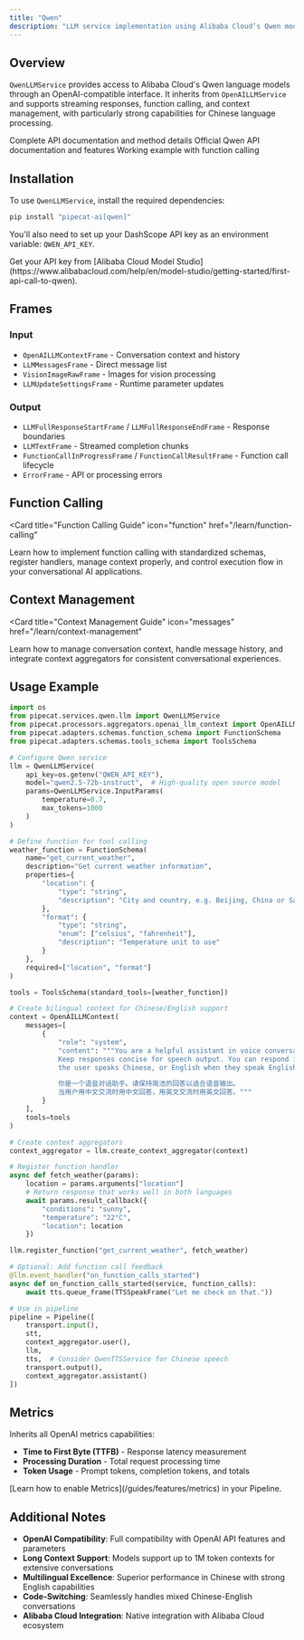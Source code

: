 ```yaml
---
title: "Qwen"
description: "LLM service implementation using Alibaba Cloud’s Qwen models through an OpenAI-compatible interface"
---
```


## Overview

`QwenLLMService` provides access to Alibaba Cloud's Qwen language models through an OpenAI-compatible interface. It inherits from `OpenAILLMService` and supports streaming responses, function calling, and context management, with particularly strong capabilities for Chinese language processing.

<CardGroup cols={3}>
  <Card
    title="API Reference"
    icon="code"
    href="https://reference-server.pipecat.ai/en/latest/api/pipecat.services.qwen.llm.html"
  >
    Complete API documentation and method details
  </Card>
  <Card
    title="Qwen Docs"
    icon="book"
    href="https://www.alibabacloud.com/help/en/model-studio/use-qwen-by-calling-api"
  >
    Official Qwen API documentation and features
  </Card>
  <Card
    title="Example Code"
    icon="play"
    href="https://github.com/pipecat-ai/pipecat/blob/main/examples/foundational/14q-function-calling-qwen.py"
  >
    Working example with function calling
  </Card>
</CardGroup>

## Installation

To use `QwenLLMService`, install the required dependencies:

```bash
pip install "pipecat-ai[qwen]"
```

You'll also need to set up your DashScope API key as an environment variable: `QWEN_API_KEY`.

<Tip>
  Get your API key from [Alibaba Cloud Model
  Studio](https://www.alibabacloud.com/help/en/model-studio/getting-started/first-api-call-to-qwen).
</Tip>

## Frames

### Input

- `OpenAILLMContextFrame` - Conversation context and history
- `LLMMessagesFrame` - Direct message list
- `VisionImageRawFrame` - Images for vision processing
- `LLMUpdateSettingsFrame` - Runtime parameter updates

### Output

- `LLMFullResponseStartFrame` / `LLMFullResponseEndFrame` - Response boundaries
- `LLMTextFrame` - Streamed completion chunks
- `FunctionCallInProgressFrame` / `FunctionCallResultFrame` - Function call lifecycle
- `ErrorFrame` - API or processing errors

## Function Calling

<Card
  title="Function Calling Guide"
  icon="function"
  href="/learn/function-calling"
>
  Learn how to implement function calling with standardized schemas, register
  handlers, manage context properly, and control execution flow in your
  conversational AI applications.
</Card>

## Context Management

<Card
  title="Context Management Guide"
  icon="messages"
  href="/learn/context-management"
>
  Learn how to manage conversation context, handle message history, and
  integrate context aggregators for consistent conversational experiences.
</Card>

## Usage Example

```python
import os
from pipecat.services.qwen.llm import QwenLLMService
from pipecat.processors.aggregators.openai_llm_context import OpenAILLMContext
from pipecat.adapters.schemas.function_schema import FunctionSchema
from pipecat.adapters.schemas.tools_schema import ToolsSchema

# Configure Qwen service
llm = QwenLLMService(
    api_key=os.getenv("QWEN_API_KEY"),
    model="qwen2.5-72b-instruct",  # High-quality open source model
    params=QwenLLMService.InputParams(
        temperature=0.7,
        max_tokens=1000
    )
)

# Define function for tool calling
weather_function = FunctionSchema(
    name="get_current_weather",
    description="Get current weather information",
    properties={
        "location": {
            "type": "string",
            "description": "City and country, e.g. Beijing, China or San Francisco, USA"
        },
        "format": {
            "type": "string",
            "enum": ["celsius", "fahrenheit"],
            "description": "Temperature unit to use"
        }
    },
    required=["location", "format"]
)

tools = ToolsSchema(standard_tools=[weather_function])

# Create bilingual context for Chinese/English support
context = OpenAILLMContext(
    messages=[
        {
            "role": "system",
            "content": """You are a helpful assistant in voice conversations.
            Keep responses concise for speech output. You can respond in Chinese when
            the user speaks Chinese, or English when they speak English.

            你是一个语音对话助手。请保持简洁的回答以适合语音输出。
            当用户用中文交流时用中文回答，用英文交流时用英文回答。"""
        }
    ],
    tools=tools
)

# Create context aggregators
context_aggregator = llm.create_context_aggregator(context)

# Register function handler
async def fetch_weather(params):
    location = params.arguments["location"]
    # Return response that works well in both languages
    await params.result_callback({
        "conditions": "sunny",
        "temperature": "22°C",
        "location": location
    })

llm.register_function("get_current_weather", fetch_weather)

# Optional: Add function call feedback
@llm.event_handler("on_function_calls_started")
async def on_function_calls_started(service, function_calls):
    await tts.queue_frame(TTSSpeakFrame("Let me check on that."))

# Use in pipeline
pipeline = Pipeline([
    transport.input(),
    stt,
    context_aggregator.user(),
    llm,
    tts,  # Consider QwenTTSService for Chinese speech
    transport.output(),
    context_aggregator.assistant()
])
```

## Metrics

Inherits all OpenAI metrics capabilities:

- **Time to First Byte (TTFB)** - Response latency measurement
- **Processing Duration** - Total request processing time
- **Token Usage** - Prompt tokens, completion tokens, and totals

<Info>
  [Learn how to enable Metrics](/guides/features/metrics) in your Pipeline.
</Info>

## Additional Notes

- **OpenAI Compatibility**: Full compatibility with OpenAI API features and parameters
- **Long Context Support**: Models support up to 1M token contexts for extensive conversations
- **Multilingual Excellence**: Superior performance in Chinese with strong English capabilities
- **Code-Switching**: Seamlessly handles mixed Chinese-English conversations
- **Alibaba Cloud Integration**: Native integration with Alibaba Cloud ecosystem
